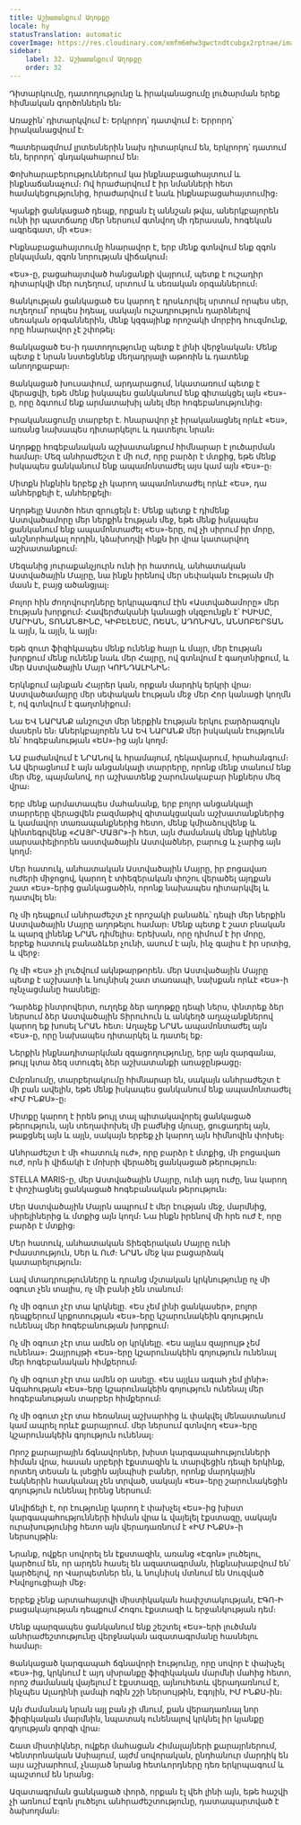 ```yaml
---
title: Աշխատանքում Աղոթքը
locale: hy
statusTranslation: automatic
coverImage: https://res.cloudinary.com/xmfm6mhw3gwctndtcubgx2rptnae/image/upload/v1740468922/small_cover_tratado_de_psicologia_revolucionaria_a4c0dca4e0.webp
sidebar:
    label: 32. Աշխատանքում Աղոթքը
    order: 32
---
```

Դիտարկումը, դատողությունը և իրականացումը լուծարման երեք հիմնական գործոններն են։

Առաջին՝ դիտարկվում է։ Երկրորդ՝ դատվում է։ Երրորդ՝ իրականացվում է։

Պատերազմում լրտեսներին նախ դիտարկում են, երկրորդ՝ դատում են, երրորդ՝ գնդակահարում են։

Փոխհարաբերություններում կա ինքնաբացահայտում և ինքնաճանաչում։ Ով հրաժարվում է իր նմանների հետ համակեցությունից, հրաժարվում է նաև ինքնաբացահայտումից։

Կյանքի ցանկացած դեպք, որքան էլ աննշան թվա, աներկբայորեն ունի իր պատճառը մեր ներսում գտնվող մի դերասան, հոգեկան ագրեգատ, մի «Ես»։

Ինքնաբացահայտումը հնարավոր է, երբ մենք գտնվում ենք զգոն ընկալման, զգոն նորության վիճակում։

«Ես»-ը, բացահայտված հանցանքի վայրում, պետք է ուշադիր դիտարկվի մեր ուղեղում, սրտում և սեռական օրգաններում։

Ցանկության ցանկացած Ես կարող է դրսևորվել սրտում որպես սեր, ուղեղում՝ որպես իդեալ, սակայն ուշադրություն դարձնելով սեռական օրգաններին, մենք կզգայինք որոշակի մորբիդ հուզմունք, որը հնարավոր չէ շփոթել։

Ցանկացած Ես-ի դատողությունը պետք է լինի վերջնական։ Մենք պետք է նրան նստեցնենք մեղադրյալի աթոռին և դատենք անողոքաբար։

Ցանկացած խուսափում, արդարացում, նկատառում պետք է վերացվի, եթե մենք իսկապես ցանկանում ենք գիտակցել այն «Ես»-ը, որը ձգտում ենք արմատախիլ անել մեր հոգեբանությունից։

Իրականացումը տարբեր է. հնարավոր չէ իրականացնել որևէ «Ես», առանց նախապես դիտարկելու և դատելու նրան։

Աղոթքը հոգեբանական աշխատանքում հիմնարար է լուծարման համար։ Մեզ անհրաժեշտ է մի ուժ, որը բարձր է մտքից, եթե մենք իսկապես ցանկանում ենք ապամոնտաժել այս կամ այն «Ես»-ը։

Միտքն ինքնին երբեք չի կարող ապամոնտաժել որևէ «Ես», դա անհերքելի է, անհերքելի։

Աղոթելը Աստծո հետ զրուցելն է։ Մենք պետք է դիմենք Աստվածամորը մեր ներքին էության մեջ, եթե մենք իսկապես ցանկանում ենք ապամոնտաժել «Ես»-երը, ով չի սիրում իր մորը, անշնորհակալ որդին, կձախողվի ինքն իր վրա կատարվող աշխատանքում։

Մեզանից յուրաքանչյուրն ունի իր հատուկ, անհատական Աստվածային Մայրը, նա ինքն իրենով մեր սեփական էության մի մասն է, բայց ածանցյալ։

Բոլոր հին ժողովուրդները երկրպագում էին «Աստվածամորը» մեր էության խորքում։ Հավերժականի կանացի սկզբունքն է՝ ԻՍԻՍԸ, ՄԱՐԻԱՆ, ՏՈՆԱՆՑԻՆԸ, ԿԻԲԵԼԵՍԸ, ՌԵԱՆ, ԱԴՈՆԻԱՆ, ԱՆՍՈԲԵՐՏԱՆ և այլն, և այլն, և այլն։

Եթե զուտ ֆիզիկապես մենք ունենք հայր և մայր, մեր էության խորքում մենք ունենք նաև մեր Հայրը, ով գտնվում է գաղտնիքում, և մեր Աստվածային Մայր ԿՈՒՆԴԱԼԻՆԻՆ։

Երկնքում այնքան Հայրեր կան, որքան մարդիկ երկրի վրա։ Աստվածամայրը մեր սեփական էության մեջ մեր Հոր կանացի կողմն է, ով գտնվում է գաղտնիքում։

Նա ԵՎ ՆԱՐԱՆՔ անշուշտ մեր ներքին էության երկու բարձրագույն մասերն են։ Աներկբայորեն ՆԱ ԵՎ ՆԱՐԱՆՔ մեր իսկական էությունն են՝ հոգեբանության «ԵՍ»-ից այն կողմ։

ՆԱ բաժանվում է ՆՐԱՆով և հրամայում, ղեկավարում, հրահանգում։ ՆԱ վերացնում է այն անցանկալի տարրերը, որոնք մենք տանում ենք մեր մեջ, պայմանով, որ աշխատենք շարունակաբար ինքներս մեզ վրա։

Երբ մենք արմատապես մահանանք, երբ բոլոր անցանկալի տարրերը վերացվեն բազմաթիվ գիտակցական աշխատանքներից և կամավոր տառապանքներից հետո, մենք կմիաձուլվենք և կինտեգրվենք «ՀԱՅՐ-ՄԱՅՐ»-ի հետ, այն ժամանակ մենք կլինենք սարսափելիորեն աստվածային Աստվածներ, բարուց և չարից այն կողմ։

Մեր հատուկ, անհատական Աստվածային Մայրը, իր բոցավառ ուժերի միջոցով, կարող է տիեզերական փոշու վերածել այդքան շատ «Ես»-երից ցանկացածին, որոնք նախապես դիտարկվել և դատվել են։

Ոչ մի դեպքում անհրաժեշտ չէ որոշակի բանաձև՝ դեպի մեր ներքին Աստվածային Մայրը աղոթելու համար։ Մենք պետք է շատ բնական և պարզ լինենք ՆՐԱՆ դիմելիս։ Երեխան, որը դիմում է իր մորը, երբեք հատուկ բանաձևեր չունի, ասում է այն, ինչ գալիս է իր սրտից, և վերջ։

Ոչ մի «Ես» չի լուծվում ակնթարթորեն. մեր Աստվածային Մայրը պետք է աշխատի և նույնիսկ շատ տառապի, նախքան որևէ «Ես»-ի ոչնչացմանը հասնելը։

Դարձեք ինտրովերտ, ուղղեք ձեր աղոթքը դեպի ներս, փնտրեք ձեր ներսում ձեր Աստվածային Տիրուհուն և անկեղծ աղաչանքներով կարող եք խոսել ՆՐԱՆ հետ։ Աղաչեք ՆՐԱՆ ապամոնտաժել այն «Ես»-ը, որը նախապես դիտարկել և դատել եք։

Ներքին ինքնադիտարկման զգացողությունը, երբ այն զարգանա, թույլ կտա ձեզ ստուգել ձեր աշխատանքի առաջընթացը։

Ըմբռնումը, տարբերակումը հիմնարար են, սակայն անհրաժեշտ է մի բան ավելին, եթե մենք իսկապես ցանկանում ենք ապամոնտաժել «ԻՄ ԻՆՔՍ»-ը։

Միտքը կարող է իրեն թույլ տալ պիտակավորել ցանկացած թերություն, այն տեղափոխել մի բաժնից մյուսը, ցուցադրել այն, թաքցնել այն և այլն, սակայն երբեք չի կարող այն հիմնովին փոխել։

Անհրաժեշտ է մի «հատուկ ուժ», որը բարձր է մտքից, մի բոցավառ ուժ, որն ի վիճակի է մոխրի վերածել ցանկացած թերություն։

STELLA MARIS-ը, մեր Աստվածային Մայրը, ունի այդ ուժը, նա կարող է փոշիացնել ցանկացած հոգեբանական թերություն։

Մեր Աստվածային Մայրն ապրում է մեր էության մեջ, մարմնից, սիրելիներից և մտքից այն կողմ։ Նա ինքն իրենով մի հրե ուժ է, որը բարձր է մտքից։

Մեր հատուկ, անհատական Տիեզերական Մայրը ունի Իմաստություն, Սեր և Ուժ։ ՆՐԱՆ մեջ կա բացարձակ կատարելություն։

Լավ մտադրությունները և դրանց մշտական կրկնությունը ոչ մի օգուտ չեն տալիս, ոչ մի բանի չեն տանում։

Ոչ մի օգուտ չէր տա կրկնելը. «Ես չեմ լինի ցանկասեր», բոլոր դեպքերում կրքոտության «Ես»-երը կշարունակեին գոյություն ունենալ մեր հոգեբանության խորքում։

Ոչ մի օգուտ չէր տա ամեն օր կրկնելը. «Ես այլևս զայրույթ չեմ ունենա»։ Զայրույթի «Ես»-երը կշարունակեին գոյություն ունենալ մեր հոգեբանական հիմքերում։

Ոչ մի օգուտ չէր տա ամեն օր ասելը. «Ես այլևս ագահ չեմ լինի»։ Ագահության «Ես»-երը կշարունակեին գոյություն ունենալ մեր հոգեբանության տարբեր հիմքերում։

Ոչ մի օգուտ չէր տա հեռանալ աշխարհից և փակվել մենաստանում կամ ապրել որևէ քարայրում. մեր ներսում գտնվող «Ես»-երը կշարունակեին գոյություն ունենալ։

Որոշ քարայրային ճգնավորներ, խիստ կարգապահությունների հիման վրա, հասան սրբերի էքստազին և տարվեցին դեպի երկինք, որտեղ տեսան և լսեցին այնպիսի բաներ, որոնք մարդկային էակներին հասկանալ չեն տրված, սակայն «Ես»-երը շարունակեցին գոյություն ունենալ իրենց ներսում։

Անվիճելի է, որ էությունը կարող է փախչել «Ես»-ից խիստ կարգապահությունների հիման վրա և վայելել էքստազը, սակայն ուրախությունից հետո այն վերադառնում է «ԻՄ ԻՆՔՍ»-ի ներսույթին։

Նրանք, ովքեր սովորել են էքստազին, առանց «Էգոն» լուծելու, կարծում են, որ արդեն հասել են ազատագրման, ինքնախաբվում են՝ կարծելով, որ Վարպետներ են, և նույնիսկ մտնում են Սուզված Ինվոլյուցիայի մեջ։

Երբեք չենք արտահայտվի միստիկական հափշտակության, ԷԳՈ-Ի բացակայության դեպքում Հոգու էքստազի և երջանկության դեմ։

Մենք պարզապես ցանկանում ենք շեշտել «Ես»-երի լուծման անհրաժեշտությունը վերջնական ազատագրմանը հասնելու համար։

Ցանկացած կարգապահ ճգնավորի էությունը, որը սովոր է փախչել «Ես»-ից, կրկնում է այդ սխրանքը ֆիզիկական մարմնի մահից հետո, որոշ ժամանակ վայելում է էքստազը, այնուհետև վերադառնում է, ինչպես Ալադինի լամպի ոգին շշի ներսույթին, Էգոյին, ԻՄ ԻՆՔՍ-ին։

Այն ժամանակ նրան այլ բան չի մնում, քան վերադառնալ նոր ֆիզիկական մարմնին, նպատակ ունենալով կրկնել իր կյանքը գոյության գորգի վրա։

Շատ միստիկներ, ովքեր մահացան Հիմալայների քարայրներում, Կենտրոնական Ասիայում, այժմ սովորական, ընդհանուր մարդիկ են այս աշխարհում, չնայած նրանց հետևորդները դեռ երկրպագում և պաշտում են նրանց։

Ազատագրման ցանկացած փորձ, որքան էլ վեհ լինի այն, եթե հաշվի չի առնում Էգոն լուծելու անհրաժեշտությունը, դատապարտված է ձախողման։

